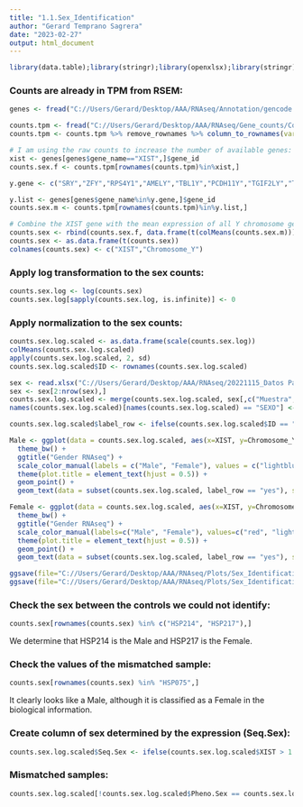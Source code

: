 ```yaml
---
title: "1.1.Sex_Identification"
author: "Gerard Temprano Sagrera"
date: "2023-02-27"
output: html_document
---
```


```r
library(data.table);library(stringr);library(openxlsx);library(stringr);library(ggbiplot);library(dplyr);library(knitr);library(gridExtra);library(tidyverse)
```

### Counts are already in TPM from RSEM:

```r
genes <- fread("C://Users/Gerard/Desktop/AAA/RNAseq/Annotation/gencode.v26.annotation.fixed.gtf.gz")

counts.tpm <- fread("C://Users/Gerard/Desktop/AAA/RNAseq/Gene_counts/Counts.RSEM.141.txt")
counts.tpm <- counts.tpm %>% remove_rownames %>% column_to_rownames(var="V1")
```


```r
# I am using the raw counts to increase the number of available genes:
xist <- genes[genes$gene_name=="XIST",]$gene_id
counts.sex.f <- counts.tpm[rownames(counts.tpm)%in%xist,]

y.gene <- c("SRY","ZFY","RPS4Y1","AMELY","TBL1Y","PCDH11Y","TGIF2LY","TSPY1","TSPY2","AZFa","USP9Y","DDX3Y","UTY","TB4Y","AZFb","CYorf15","RPS4Y2","EIF1AY","KDM5D","XKRY","PRY","PRY2","HSFY1","HSFY2","RBMY1A1","AZFc","DAZ1","DAZ2","DAZ3","DAZ4","CDY1","CDY2","VCY1","VCY2")

y.list <- genes[genes$gene_name%in%y.gene,]$gene_id
counts.sex.m <- counts.tpm[rownames(counts.tpm)%in%y.list,]

# Combine the XIST gene with the mean expression of all Y chromosome genes:
counts.sex <- rbind(counts.sex.f, data.frame(t(colMeans(counts.sex.m))))
counts.sex <- as.data.frame(t(counts.sex))
colnames(counts.sex) <- c("XIST","Chromosome_Y")
```


### Apply log transformation to the sex counts:

```r
counts.sex.log <- log(counts.sex)
counts.sex.log[sapply(counts.sex.log, is.infinite)] <- 0
```

### Apply normalization to the sex counts:

```r
counts.sex.log.scaled <- as.data.frame(scale(counts.sex.log))
colMeans(counts.sex.log.scaled)
apply(counts.sex.log.scaled, 2, sd)
counts.sex.log.scaled$ID <- rownames(counts.sex.log.scaled)
```

```r
sex <- read.xlsx("C://Users/Gerard/Desktop/AAA/RNAseq/20221115_Datos Pacientes.xlsx")
sex <- sex[2:nrow(sex),]
counts.sex.log.scaled <- merge(counts.sex.log.scaled, sex[,c("Muestra","SEXO")], by.x = "ID", by.y = "Muestra")
names(counts.sex.log.scaled)[names(counts.sex.log.scaled) == "SEXO"] <- "Pheno.Sex"
```


```r
counts.sex.log.scaled$label_row <- ifelse(counts.sex.log.scaled$ID == "HSP075", "yes", "no")

Male <- ggplot(data = counts.sex.log.scaled, aes(x=XIST, y=Chromosome_Y, color=Pheno.Sex, label = ifelse(label_row == "yes", ID, ""))) +
  theme_bw() +
  ggtitle("Gender RNAseq") +
  scale_color_manual(labels = c("Male", "Female"), values = c("lightblue", "red")) +
  theme(plot.title = element_text(hjust = 0.5)) +
  geom_point() +
  geom_text(data = subset(counts.sex.log.scaled, label_row == "yes"), size = 3, show.legend = FALSE)

Female <- ggplot(data = counts.sex.log.scaled, aes(x=XIST, y=Chromosome_Y, color=Pheno.Sex, label = ifelse(label_row == "yes", ID, "")))  +
  theme_bw() +
  ggtitle("Gender RNAseq") +
  scale_color_manual(labels=c("Male", "Female"), values=c("red", "lightblue")) +
  theme(plot.title = element_text(hjust = 0.5)) +
  geom_point() +
  geom_text(data = subset(counts.sex.log.scaled, label_row == "yes"), size = 3, show.legend = FALSE)
```


```r
ggsave(file="C://Users/Gerard/Desktop/AAA/RNAseq/Plots/Sex_Identification1.png", Male)
ggsave(file="C://Users/Gerard/Desktop/AAA/RNAseq/Plots/Sex_Identification2.png", Female)
```

### Check the sex between the controls we could not identify:

```r
counts.sex[rownames(counts.sex) %in% c("HSP214", "HSP217"),]
```
We determine that HSP214 is the Male and HSP217 is the Female.

### Check the values of the mismatched sample:

```r
counts.sex[rownames(counts.sex) %in% "HSP075",]
```
It clearly looks like a Male, although it is classified as a Female in the biological information.

### Create column of sex determined by the expression (Seq.Sex):

```r
counts.sex.log.scaled$Seq.Sex <- ifelse(counts.sex.log.scaled$XIST > 1 | counts.sex.log.scaled$Chromosome_Y < -0.5, 2, 1 )
```

### Mismatched samples:

```r
counts.sex.log.scaled[!counts.sex.log.scaled$Pheno.Sex == counts.sex.log.scaled$Seq.Sex,]
```


















